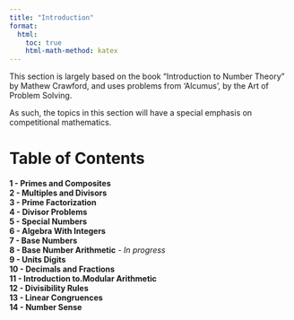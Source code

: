 ```yaml
---
title: "Introduction"
format:
  html:
    toc: true
    html-math-method: katex
---
```


This section is largely based on the book "Introduction to Number Theory" by Mathew Crawford, and uses problems from 'Alcumus', by the Art of Problem Solving.

As such, the topics in this section will have a special emphasis on competitional mathematics. 

# Table of Contents

| **1 - Primes and Composites**
| **2 - Multiples and Divisors**
| **3 - Prime Factorization**
| **4 - Divisor Problems**
| **5 - Special Numbers**
| **6 - Algebra With Integers**
| **7 - Base Numbers**
| **8 - Base Number Arithmetic** - _In progress_
| **9 - Units Digits**
| **10 - Decimals and Fractions**
| **11 - Introduction to.Modular Arithmetic**
| **12 - Divisibility Rules**
| **13 - Linear Congruences**
| **14 - Number Sense**

